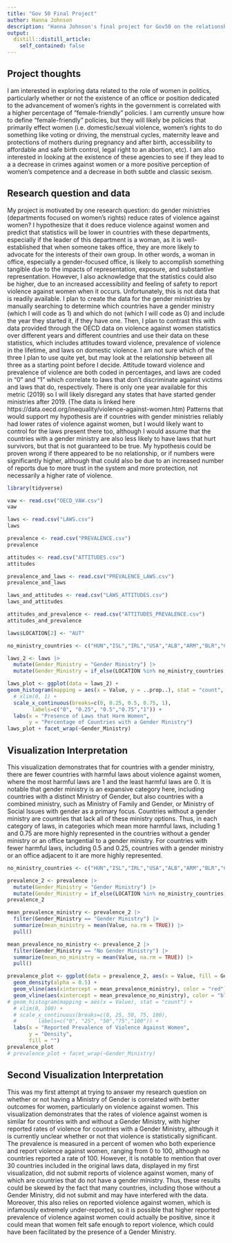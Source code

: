 ```yaml
---
title: "Gov 50 Final Project"
author: Hanna Johnson
description: "Hanna Johnson's final project for Gov50 on the relationship between countries with gender ministries and violence against women"
output:
  distill::distill_article:
    self_contained: false
---
```




## Project thoughts

I am interested in exploring data related to the role of women in politics, particularly whether or not the existence of an office or position dedicated to the advancement of women's rights in the government is correlated with a higher percentage of "female-friendly" policies.  I am currently unsure how to define "female-friendly" policies, but they will likely be policies that primarily effect women (i.e. domestic/sexual violence, women's rights to do something like voting or driving, the menstrual cycles, maternity leave and protections of mothers during pregnancy and after birth, accessibility to affordable and safe birth control, legal right to an abortion, etc).  I am also interested in looking at the existence of these agencies to see if they lead to a a decrease in crimes against women or a more positive perception of women's competence and a decrease in both subtle and classic sexism.

## Research question and data
My project is motivated by one research question: do gender ministries (departments focused on women's rights) reduce rates of violence against women?  I hypothesize that it does reduce violence against women and predict that statistics will be lower in countries with these departments, especially if the leader of this department is a woman, as it is well-established that when someone takes office, they are more likely to advocate for the interests of their own group.  In other words, a woman in office, especially a gender-focused office, is likely to accomplish something tangible due to the impacts of representation, exposure, and substantive representation.  However, I also acknowledge that the statistics could also be higher, due to an increased accessibility and feeling of safety to report violence against women when it occurs. Unfortunately, this is not data that is readily available.  I plan to create the data for the gender ministries by manually searching to determine which countries have a gender ministry (which I will code as 1) and which do not (which I will code as 0) and include the year they started it, if they have one.  Then, I plan to contrast this with data provided through the OECD data on violence against women statistics over different years and different countries and use their data on these statistics, which includes attitudes toward violence, prevalence of violence in the lifetime, and laws on domestic violence.  I am not sure which of the three I plan to use quite yet, but may look at the relationship between all three as a starting point before I decide.  Attitude toward violence and prevalence of violence are both coded in percentages, and laws are coded in "0" and "1" which correlate to laws that don't discriminate against victims and laws that do, respectively.  There is only one year available for this metric (2019) so I will likely disregard any states that have started gender ministries after 2019. (The data is linked here https://data.oecd.org/inequality/violence-against-women.htm)  Patterns that would support my hypothesis are if countries with gender ministries reliably had lower rates of violence against women, but I would likely want to control for the laws present there too, although I would assume that the countries with a gender ministry are also less likely to have laws that hurt survivors, but that is not guaranteed to be true.  My hypothesis could be proven wrong if there appeared to be no relationship, or if numbers were significantly higher, although that could also be due to an increased number of reports due to more trust in the system and more protection, not necessarily a higher rate of violence.



```r
library(tidyverse)

vaw <- read.csv("OECD_VAW.csv")
vaw

laws <- read.csv("LAWS.csv")
laws

prevalence <- read.csv("PREVALENCE.csv")
prevalence

attitudes <- read.csv("ATTITUDES.csv")
attitudes

prevalence_and_laws <- read.csv("PREVALENCE_LAWS.csv")
prevalence_and_laws

laws_and_attitudes <- read.csv("LAWS_ATTITUDES.csv")
laws_and_attitudes

attitudes_and_prevalence <- read.csv("ATTITUDES_PREVALENCE.csv")
attitudes_and_prevalence
```

```r
laws$LOCATION[2] <- "AUT"
```

```r
no_ministry_countries <- c("HUN","ISL","IRL","USA","ALB","ARM","BLR","CHN","HRV","GEO","HKG","KAZ","LVA","MDA","PHL","ROU","RUS","SAU","SGP","SDN","THA","UKR","ARE","URY","BHR","BTN","BOL","COG","CUB","ECU","SLV","ERI","GAB","GTM","GNB","IRQ","KGZ","LAO","MNG","MMR","OMN","PNG","QAT","SWZ","SYR","TJK","TLS","TGO","TKM","UZB","YEM","BRN","MLT","TWN","PAK","KWT", "SRB")

laws_2 <- laws |>
  mutate(Gender_Ministry = "Gender Ministry") |>
  mutate(Gender_Ministry = if_else(LOCATION %in% no_ministry_countries, "No Gender Ministry", Gender_Ministry))
```

```r
laws_plot <- ggplot(data = laws_2) +
geom_histogram(mapping = aes(x = Value, y = ..prop..), stat = "count", binwidth = 0.1) +
  # xlim(0, 1) +
  scale_x_continuous(breaks=c(0, 0.25, 0.5, 0.75, 1),
        labels=c("0", "0.25", "0.5","0.75","1")) +
  labs(x = "Presence of Laws that Harm Women",
       y = "Percentage of Countries with a Gender Ministry")
laws_plot + facet_wrap(~Gender_Ministry) 
```
## Visualization Interpretation
This visualization demonstrates that for countries with a gender ministry, there are fewer countries with harmful laws about violence against women, where the most harmful laws are 1 and the least harmful laws are 0.  It is notable that gender ministry is an expansive category here, including countries with a distinct Ministry of Gender, but also countries with a combined ministry, such as Ministry of Family and Gender, or Ministry of Social Issues with gender as a primary focus.  Countries without a gender ministry are countries that lack all of these ministry options.  Thus, in each category of laws, in categories which mean more harmful laws, including 1 and 0.75 are more highly represented in the countries without a gender ministry or an office tangential to a gender ministry.  For countries with fewer harmful laws, including 0.5 and 0.25, countries with a gender ministry or an office adjacent to it are more highly represented.

```r
no_ministry_countries <- c("HUN","ISL","IRL","USA","ALB","ARM","BLR","CHN","HRV","GEO","HKG","KAZ","LVA","MDA","PHL","ROU","RUS","SAU","SGP","SDN","THA","UKR","ARE","URY","BHR","BTN","BOL","COG","CUB","ECU","SLV","ERI","GAB","GTM","GNB","IRQ","KGZ","LAO","MNG","MMR","OMN","PNG","QAT","SWZ","SYR","TJK","TLS","TGO","TKM","UZB","YEM","BRN","MLT","TWN","PAK","KWT", "SRB")

prevalence_2 <- prevalence |>
  mutate(Gender_Ministry = "Gender Ministry") |>
  mutate(Gender_Ministry = if_else(LOCATION %in% no_ministry_countries, "No Gender Ministry", Gender_Ministry))
prevalence_2
```
```r
mean_prevalence_ministry <- prevalence_2 |>
  filter(Gender_Ministry == "Gender Ministry") |>
  summarize(mean_ministry = mean(Value, na.rm = TRUE)) |>
  pull()

mean_prevalence_no_ministry <- prevalence_2 |>
  filter(Gender_Ministry == "No Gender Ministry") |>
  summarize(mean_no_ministry = mean(Value, na.rm = TRUE)) |>
  pull()

prevalence_plot <- ggplot(data = prevalence_2, aes(x = Value, fill = Gender_Ministry)) +
  geom_density(alpha = 0.5) +
  geom_vline(aes(xintercept = mean_prevalence_ministry), color = "red") +
  geom_vline(aes(xintercept = mean_prevalence_no_ministry), color = "blue") +
# geom_histogram(mapping = aes(x = Value), stat = "count") +
  # xlim(0, 100) +
  # scale_x_continuous(breaks=c(0, 25, 50, 75, 100),
  #       labels=c("0", "25", "50","75","100")) +
  labs(x = "Reported Prevalence of Violence Against Women",
       y = "Density",
       fill = "")
prevalence_plot
# prevalence_plot + facet_wrap(~Gender_Ministry) 
```

## Second Visualization Interpretation
This was my first attempt at trying to answer my research question on whether or not having a Ministry of Gender is correlated with better outcomes for women, particularly on violence against women.  This visualization demonstrates that the rates of violence against women is similar for countries with and without a Gender Ministry, with higher reported rates of violence for countries with a Gender Ministry, although it is currently unclear whether or not that violence is statistically significant. The prevalence is measured in a percent of women who both experience and report violence against women, ranging from 0 to 100, although no countries reported a rate of 100.  However, it is notable to mention that over 30 countries included in the original laws data, displayed in my first visualization, did not submit reports of violence against women, many of which are countries that do not have a gender ministry.  Thus, these results could be skewed by the fact that many countries, including those without a Gender Ministry, did not submit and may have interfered with the data.  Moreover, this also relies on reported violence against women, which is infamously extremely under-reported, so it is possible that higher reported prevalence of violence against women could actually be positive, since it could mean that women felt safe enough to report violence, which could have been facilitated by the presence of a Gender Ministry.